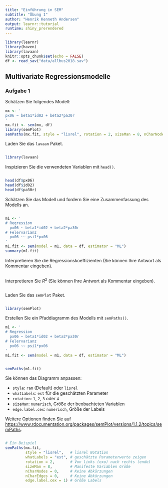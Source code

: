 ```yaml
---
title: "Einführung in SEM"
subtitle: "Übung 1"
author: "Henrik Kenneth Andersen"
output: learnr::tutorial
runtime: shiny_prerendered
---
```


```r
library(learnr)
library(haven)
library(lavaan)
knitr::opts_chunk$set(echo = FALSE)
df <- read_sav("data/allbus2018.sav")
```

## Multivariate Regressionsmodelle

### Aufgabe 1

Schätzen Sie folgendes Modell: 

```r
mx <- '
px06 ~ beta1*id02 + beta2*pa30r
'
mx.fit <- sem(mx, df)
library(semPlot)
semPaths(mx.fit, style = "lisrel", rotation = 2, sizeMan = 8, nCharNodes = 0, nCharEdges = 0, edge.label.cex = 1)
```

Laden Sie das `lavaan` Paket.

```r

```

```r
library(lavaan)
```

Inspizieren Sie die verwendeten Variablen mit `head()`.

```r

```

```r
head(df$px06)
head(df$id02)
head(df$pa30r)
```

Schätzen Sie das Modell und fordern Sie eine Zusammenfassung des Modells an. 

```r

```

```r
m1 <- '
# Regression
  px06 ~ beta1*id02 + beta2*pa30r
# Felervarianz 
  px06 ~~ psi1*px06
'
m1.fit <- sem(model = m1, data = df, estimator = "ML")
summary(m1.fit)
```

Interpretieren Sie die Regressionskoeffizienten (Sie können Ihre Antwort als Kommentar eingeben).

```r

```

Interpretieren Sie $R^{2}$ (Sie können Ihre Antwort als Kommentar eingeben).

```r

```

Laden Sie das `semPlot` Paket. 

```r

```

```r
library(semPlot)
```

Erstellen Sie ein Pfaddiagramm des Modells mit `semPaths()`.

```r
m1 <- '
# Regression
  px06 ~ beta1*id02 + beta2*pa30r
# Felervarianz 
  px06 ~~ psi1*px06
'
m1.fit <- sem(model = m1, data = df, estimator = "ML")
```

```r

```

```r
semPaths(m1.fit)
```

Sie können das Diagramm anpassen:

- `style`: `ram` (Default) oder `lisrel` 
- `whatLabels`: `est` für die geschätzten Parameter
- `rotation`: `1`, `2`, `3` oder `4`
- `sizeMan`: `numerisch`, Größe der beobachteten Variablen
- `edge.label.cex`: `numerisch`, Größe der Labels 

Weitere Optionen finden Sie auf [https://www.rdocumentation.org/packages/semPlot/versions/1.1.2/topics/semPaths](https://www.rdocumentation.org/packages/semPlot/versions/1.1.2/topics/semPaths).

```r

```

```r
# Ein Beispiel
semPaths(mx.fit, 
         style = "lisrel",   # lisrel Notation
         whatLabels = "est", # geschätzte Parameterwerte zeigen
         rotation = 2,       # Von links (exo) nach rechts (endo)
         sizeMan = 8,        # Manifeste Variablen Größe 
         nCharNodes = 0,     # Keine Abkürzungen
         nCharEdges = 0,     # Keine Abkürzungen
         edge.label.cex = 1) # Größe Labels 
```